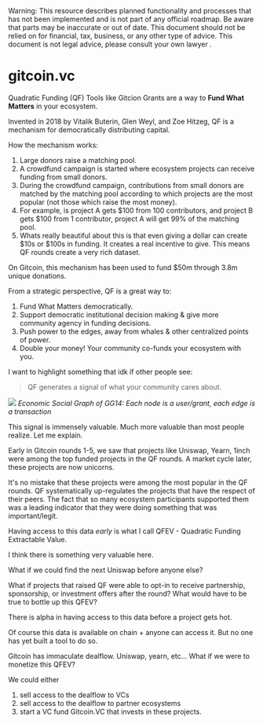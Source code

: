 
<Callout type="warning">
  Warning: This resource describes planned functionality and processes that has
  not been implemented and is not part of any official roadmap. Be aware that parts may be inaccurate or out of
  date.  This document should not be relied on for financial, tax, business, or any other type of advice.  This document is not legal advice, please consult your own lawyer .
</Callout>

# gitcoin.vc


Quadratic Funding (QF) Tools like Gitcion Grants are a way to **Fund What Matters** in your ecosystem.  

Invented in 2018 by Vitalik Buterin, Glen Weyl, and Zoe Hitzeg, QF is a mechanism for democratically distributing capital. 

How the mechanism works:

1. Large donors raise a matching pool.
2. A crowdfund campaign is started where ecosystem projects can receive funding from small donors.
3. During the crowdfund campaign, contributions from small donors are matched by the matching pool according to which projects are the most popular (not those which raise the most money).
4. For example, is project A gets $100 from 100 contributors, and project B gets $100 from 1 contributor, project A will get 99% of the matching pool.
5. Whats really beautiful about this is that even giving a dollar can create $10s or $100s in funding.  It creates a real incentive to give.  This means QF rounds create a very rich dataset.

On Gitcoin, this mechanism has been used to fund $50m through 3.8m unique donations.

From a strategic perspective, QF is a great way to:

1. Fund What Matters democratically.
2. Support democratic institutional decision making & give more community agency in funding decisions.
3. Push power to the edges, away from whales & other centralized points of power.
4. Double your money!  Your community co-funds your ecosystem with you.

I want to highlight something  that idk if other people see: 

> QF generates a signal of what your community cares about.

![](./img/econ_graph.jpg)
*Economic Social Graph of GG14: Each node is a user/grant, each edge is a transaction*

This signal is immensely valuable.  Much more valuable than most people realize.  Let me explain.

Early in Gitcoin rounds 1-5, we saw that projects like Uniswap, Yearn, 1inch were among the top funded projects in the QF rounds.  A market cycle later, these projects are now unicorns.

It's no mistake that these projects were among the most popular in the QF rounds.  QF systematically up-regulates the projects that have the respect of their peers. The fact that so many ecosystem participants supported them was a leading indicator that they were doing something that was important/legit.

Having access to this data *early* is  what I call QFEV - Quadratic Funding Extractable Value.  

I think there is something very valuable here.

What if we could find the next Uniswap before anyone else?

What if projects that raised QF were able to opt-in to receive partnership, sponsorship, or investment offers after the round?   What would have to be true to bottle up this QFEV?

There is alpha in having access to this data before a project gets hot.

Of course this data is available on chain + anyone can access it.  But no one has yet built a tool to do so.  

Gitcoin has immaculate dealflow.  Uniswap, yearn, etc...  What if we were to monetize this QFEV?

We could either
1. sell access to the dealflow to VCs
2. sell access to the dealflow to partner ecosystems
3. start a VC fund Gitcoin.VC that invests in these projects. 

